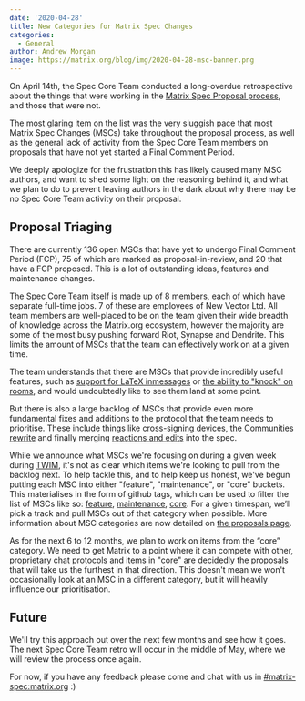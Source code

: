 ```yaml
---
date: '2020-04-28'
title: New Categories for Matrix Spec Changes
categories:
  - General
author: Andrew Morgan
image: https://matrix.org/blog/img/2020-04-28-msc-banner.png
---
```


On April 14th, the Spec Core Team conducted a long-overdue retrospective
about the things that were working in the
[Matrix Spec Proposal process](https://matrix.org/docs/spec/proposals),
and those that were not.

The most glaring item on the list was the very sluggish pace that most Matrix
Spec Changes (MSCs) take throughout the proposal process, as well as the
general lack of activity from the Spec Core Team members on proposals that
have not yet started a Final Comment Period.

We deeply apologize for the frustration this has likely caused many MSC
authors, and want to shed some light on the reasoning behind it, and what we
plan to do to prevent leaving authors in the dark about why there may be no
Spec Core Team activity on their proposal.


## Proposal Triaging

There are currently 136 open MSCs that have yet to undergo Final Comment
Period (FCP), 75 of which are marked as proposal-in-review, and 20 that have
a FCP proposed. This is a lot of outstanding ideas, features and maintenance
changes.

The Spec Core Team itself is made up of 8 members, each of which have
separate full-time jobs. 7 of these are employees of New Vector Ltd. All team
members are well-placed to be on the team given their wide breadth of
knowledge across the Matrix.org ecosystem, however the majority are some of
the most busy pushing forward Riot, Synapse and Dendrite. This limits the
amount of MSCs that the team can effectively work on at a given time.

The team understands that there are MSCs that provide incredibly useful
features, such as
[support for LaTeX inmessages](https://github.com/matrix-org/matrix-doc/pull/2191)
or
[the ability to "knock" on rooms](https://github.com/matrix-org/matrix-doc/pull/2403),
and would undoubtedly like to see them land at some point.

But there is also a large backlog of MSCs that provide even more fundamental
fixes and additions to the protocol that the team needs to prioritise. These
include things like
[cross-signing devices](https://github.com/matrix-org/matrix-doc/pull/2472),
[the Communities rewrite](https://github.com/matrix-org/matrix-doc/pull/1772) and
finally merging
[reactions and edits](https://github.com/matrix-org/matrix-doc/pull/1849) into the spec.

While we announce what MSCs we're focusing on during a given week during
[TWIM](https://matrix.org/twim), it's not as clear which items we're looking
to pull from the backlog next. To help tackle this, and to help keep us
honest, we've begun putting each MSC into either "feature", "maintenance", or
"core" buckets. This materialises in the form of github tags, which can be
used to filter the list of MSCs like so:
[feature](https://github.com/matrix-org/matrix-doc/issues?q=is%3Aopen+label%3Akind%3Afeature),
[maintenance](https://github.com/matrix-org/matrix-doc/labels/kind%3Amaintenance),
[core](https://github.com/matrix-org/matrix-doc/labels/kind%3Acore). For a
given timespan, we’ll pick a track and pull MSCs out of that category when
possible. More information about MSC categories are now detailed on
[the proposals page](https://matrix.org/docs/spec/proposals#categories).

As for the next 6 to 12 months, we plan to work on items from the “core”
category. We need to get Matrix to a point where it can compete with other,
proprietary chat protocols and items in "core" are decidedly the proposals
that will take us the furthest in that direction. This doesn't mean we won't
occasionally look at an MSC in a different category, but it will heavily
influence our prioritisation.


## Future

We'll try this approach out over the next few months and see how it goes. The
next Spec Core Team retro will occur in the middle of May, where we will
review the process once again.

For now, if you have any feedback please come and chat with us in
[#matrix-spec:matrix.org](https://matrix.to/#/#matrix-spec:matrix.org) :)
